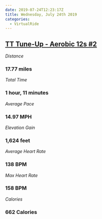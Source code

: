 ```yaml
---
date: 2019-07-24T12:23:17Z
title: Wednesday, July 24th 2019
categories:
  - VirtualRide
---
```

## [TT Tune-Up - Aerobic 12s #2](https://www.strava.com/activities/2559227394)

_Distance_

### 17.77 miles

_Total Time_

### 1 hour, 11 minutes

_Average Pace_

### 14.97 MPH

_Elevation Gain_

### 1,624 feet

_Average Heart Rate_

### 138 BPM

_Max Heart Rate_

### 158 BPM

_Calories_

### 662 Calories